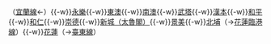 （[[宜蘭線]]←）{{站|蘇澳新}}{{-w}}[[永樂車站 (宜蘭縣)|永樂]]{{-w}}[[東澳車站|東澳]]{{-w}}[[南澳車站|南澳]]{{-w}}[[武塔車站|武塔]]{{-w}}[[漢本車站|漢本]]{{-w}}[[和平車站 (花蓮縣)|和平]]{{-w}}[[和仁車站|和仁]]{{-w}}[[崇德車站|崇德]]{{-w}}[[新城（太魯閣）車站|新城（太魯閣）]]{{-w}}[[景美車站|景美]]{{-w}}[[北埔車站|北埔]]（→[[花蓮臨港線]]）{{-w}}[[花蓮車站|花蓮]]（→[[臺東線]]）